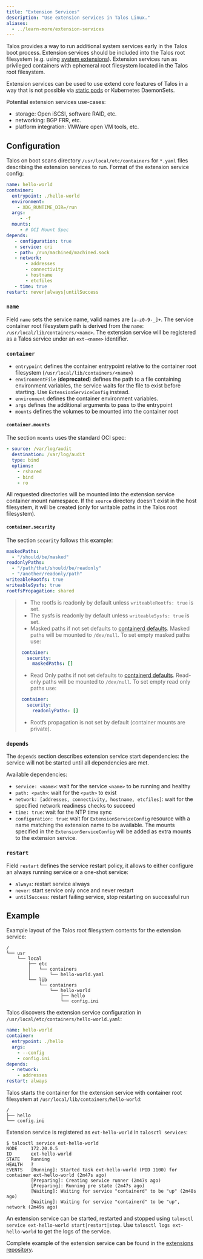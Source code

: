 ```yaml
---
title: "Extension Services"
description: "Use extension services in Talos Linux."
aliases:
  - ../learn-more/extension-services
---
```


Talos provides a way to run additional system services early in the Talos boot process.
Extension services should be included into the Talos root filesystem (e.g. using [system extensions](./system-extensions)).
Extension services run as privileged containers with ephemeral root filesystem located in the Talos root filesystem.

Extension services can be used to use extend core features of Talos in a way that is not possible via [static pods](../../configure-your-talos-cluster/images-container-runtime/static-pods) or
Kubernetes DaemonSets.

Potential extension services use-cases:

* storage: Open iSCSI, software RAID, etc.
* networking: BGP FRR, etc.
* platform integration: VMWare open VM tools, etc.

## Configuration

Talos on boot scans directory `/usr/local/etc/containers` for `*.yaml` files describing the extension services to run.
Format of the extension service config:

```yaml
name: hello-world
container:
  entrypoint: ./hello-world
  environment:
    - XDG_RUNTIME_DIR=/run
  args:
     - -f
  mounts:
     - # OCI Mount Spec
depends:
   - configuration: true
   - service: cri
   - path: /run/machined/machined.sock
   - network:
       - addresses
       - connectivity
       - hostname
       - etcfiles
   - time: true
restart: never|always|untilSuccess
```

### `name`

Field `name` sets the service name, valid names are `[a-z0-9-_]+`.
The service container root filesystem path is derived from the `name`: `/usr/local/lib/containers/<name>`.
The extension service will be registered as a Talos service under an `ext-<name>` identifier.

### `container`

* `entrypoint` defines the container entrypoint relative to the container root filesystem (`/usr/local/lib/containers/<name>`)
* `environmentFile` (**deprecated**) defines the path to a file containing environment variables, the service waits for the file to
  exist before starting.
  Use `ExtensionServiceConfig` instead.
* `environment` defines the container environment variables.
* `args` defines the additional arguments to pass to the entrypoint
* `mounts` defines the volumes to be mounted into the container root

#### `container.mounts`

The section `mounts` uses the standard OCI spec:

```yaml
- source: /var/log/audit
  destination: /var/log/audit
  type: bind
  options:
    - rshared
    - bind
    - ro
```

All requested directories will be mounted into the extension service container mount namespace.
If the `source` directory doesn't exist in the host filesystem, it will be created (only for writable paths in the Talos root filesystem).

#### `container.security`

The section `security` follows this example:

```yaml
maskedPaths:
  - "/should/be/masked"
readonlyPaths:
  - "/path/that/should/be/readonly"
  - "/another/readonly/path"
writeableRootfs: true
writeableSysfs: true
rootfsPropagation: shared
```

> * The rootfs is readonly by default unless `writeableRootfs: true` is set.
> * The sysfs is readonly by default unless `writeableSysfs: true` is set.
> * Masked paths if not set defaults to [containerd defaults](https://github.com/containerd/containerd/tree/main/oci/spec.go).
Masked paths will be mounted to `/dev/null`.
To set empty masked paths use:
>
> ```yaml
> container:
>   security:
>     maskedPaths: []
> ```
>
> * Read Only paths if not set defaults to [containerd defaults](https://github.com/containerd/containerd/tree/main/oci/spec.go).
Read-only paths will be mounted to `/dev/null`.
To set empty read only paths use:
>
> ```yaml
> container:
>   security:
>     readonlyPaths: []
> ```
>
> * Rootfs propagation is not set by default (container mounts are private).

### `depends`

The `depends` section describes extension service start dependencies: the service will not be started until all dependencies are met.

Available dependencies:

* `service: <name>`: wait for the service `<name>` to be running and healthy
* `path: <path>`: wait for the `<path>` to exist
* `network: [addresses, connectivity, hostname, etcfiles]`: wait for the specified network readiness checks to succeed
* `time: true`: wait for the NTP time sync
* `configuration: true`: wait for `ExtensionServiceConfig` resource with a name matching the extension name to be available.
  The mounts specified in the `ExtensionServiceConfig` will be added as extra mounts to the extension service.

### `restart`

Field `restart` defines the service restart policy, it allows to either configure an always running service or a one-shot service:

* `always`: restart service always
* `never`: start service only once and never restart
* `untilSuccess`: restart failing service, stop restarting on successful run

## Example

Example layout of the Talos root filesystem contents for the extension service:

```text
/
└── usr
    └── local
        ├── etc
        │   └── containers
        │       └── hello-world.yaml
        └── lib
            └── containers
                └── hello-world
                    ├── hello
                    └── config.ini
```

Talos discovers the extension service configuration in `/usr/local/etc/containers/hello-world.yaml`:

```yaml
name: hello-world
container:
  entrypoint: ./hello
  args:
    - --config
    - config.ini
depends:
  - network:
    - addresses
restart: always
```

Talos starts the container for the extension service with container root filesystem at `/usr/local/lib/containers/hello-world`:

```text
/
├── hello
└── config.ini
```

Extension service is registered as `ext-hello-world` in `talosctl services`:

```shell
$ talosctl service ext-hello-world
NODE     172.20.0.5
ID       ext-hello-world
STATE    Running
HEALTH   ?
EVENTS   [Running]: Started task ext-hello-world (PID 1100) for container ext-hello-world (2m47s ago)
         [Preparing]: Creating service runner (2m47s ago)
         [Preparing]: Running pre state (2m47s ago)
         [Waiting]: Waiting for service "containerd" to be "up" (2m48s ago)
         [Waiting]: Waiting for service "containerd" to be "up", network (2m49s ago)
```

An extension service can be started, restarted and stopped using `talosctl service ext-hello-world start|restart|stop`.
Use `talosctl logs ext-hello-world` to get the logs of the service.

Complete example of the extension service can be found in the [extensions repository](https://github.com/talos-systems/extensions/tree/main/examples/hello-world-service).
